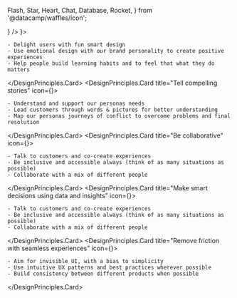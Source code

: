   Flash,
  Star,
  Heart,
  Chat,
  Database,
  Rocket,
} from '@datacamp/waffles/icon';


<Layout title="Design Principles" description="Our design principles reflect the way we decide, create and build products at DataCamp.">

<DesignPrinciples>
  <DesignPrinciples.Card isExpended title="Create a frictionless data journey to reward, inspire and delight our customers." icon={<Flash size="xlarge" />} />
  <DesignPrinciples.Card title="Reward, inspire & delight customers" icon={<Star size="xlarge" />}>

    - Delight users with fun smart design
    - Use emotional design with our brand personality to create positive experiences
    - Help people build learning habits and to feel that what they do matters

  </DesignPrinciples.Card>
  <DesignPrinciples.Card title="Tell compelling stories" icon={<Heart size="xlarge" />}>

    - Understand and support our personas needs
    - Lead customers through words & pictures for better understanding
    - Map our personas journeys of conflict to overcome problems and final resolution

  </DesignPrinciples.Card>
  <DesignPrinciples.Card title="Be collaborative" icon={<Chat size="xlarge" />}>

    - Talk to customers and co-create experiences
    - Be inclusive and accessible always (think of as many situations as possible)
    - Collaborate with a mix of different people

  </DesignPrinciples.Card>
  <DesignPrinciples.Card title="Make smart decisions using data and insights" icon={<Database size="xlarge" />}>

    - Talk to customers and co-create experiences
    - Be inclusive and accessible always (think of as many situations as possible)
    - Collaborate with a mix of different people

  </DesignPrinciples.Card>
  <DesignPrinciples.Card title="Remove friction with seamless experiences" icon={<Rocket size="xlarge" />}>

    - Aim for invisible UI, with a bias to simplicity
    - Use intuitive UX patterns and best practices wherever possible
    - Build consistency between different products when possible

  </DesignPrinciples.Card>
</DesignPrinciples>

</Layout>
